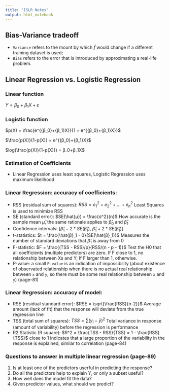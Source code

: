 ```yaml
---
title: "ISLR Notes"
output: html_notebook
---
```


## Bias-Variance tradeoff

* `Variance` refers to the mount by which $\hat{f}$ would change if a different training dataset is used;
* `Bias` refers to the error that is introduced by approximating a real-life problem.

## Linear Regression vs. Logistic Regression

### Linear function
$Y = β_0 + β_1X + ε$

### Logistic function
$p(X) = \frac{e^{{β_0}+{β_1}X}}{1 + e^{{β_0}+{β_1}X}}$

$\frac{p(X)}{1-p(X)} = e^{{β_0}+{β_1}X}$

$log(\frac{p(X)}{1-p(X)}) = β_0+β_1X$

### Estimation of Coefficients 

* Linear Regression uses least squares, Logistic Regression uses maximum likelihood


### Linear Regression: accuracy of coefficients:

- RSS (residual sum of squares): $RSS = e^2_1 + e^2_2 + ... + e^2_n$ Least Squares is used to minimize RSS
- SE (standard error): $SE(\hat{μ}) = \frac{σ^2}{n}$ How accurate is the sample mean $\hat{μ}$, the same rationale applies to $\hat{β}_0$ and $\hat{β}_1$
- Confidence intervals: [$\hat{β}_1 - 2*SE(\hat{β}_1)$, $\hat{β}_1 + 2*SE(\hat{β}_1)$]
- t-statistics: $t = \frac{\hat{β}_1 - 0}{SE(\hat{β}_1)}$ Measures the number of standard deviations that $\hat{β}_1$ is away from 0
- F-statistic: $F = \frac{(TSS - RSS)/p}{RSS/(n - p - 1)}$ Test the H0 that all coefficients (multiple predictors) are zero. If F close to 1, no relationship between Xs and Y; If F larger than 1, otherwise.
- P-value: a small `P-value` is an indication of impossibility (about existence of observated relationship when there is no actual real relationship between `x` and `y`, so there must be some real relationship between `x` and `y`) (page-81)

### Linear Regression: accuracy of model:

- RSE (residual standard error): $RSE = \sqrt{\frac{RSS}{n-2}}$ Average amount (lack of fit) that the response will deviate from the true regression line
- TSS (total sum of squares): $TSS = \sum{(y_i - \bar{y})^2}$ Total variance in response (amount of variability) before the regression is performance
- R2 Statistic (R square):  $R^2 = \frac{TSS - RSS}{TSS} = 1 - \frac{RSS}{TSS}$ close to 1 indicates that a large proportion of the variability in the response is explained, similar to correlation (page-84)

### Questions to answer in multiple linear regression (page-89)

1. Is at least one of the predictors userful in predicting the response?
2. Do all the predictors help to explain Y, or only a subset useful?
3. How well does the model fit the data?
4. Given predictor values, what should we predict?




